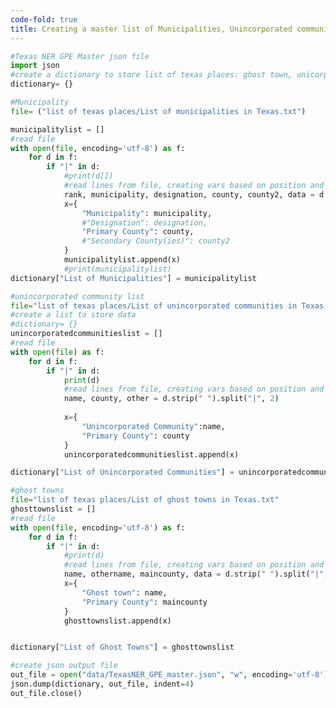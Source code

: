 ```yaml
---
code-fold: true
title: Creating a master list of Municipalities, Unincorporated communities, and Ghost towns in Texas
---
```



```python
#Texas NER GPE Master json file
import json 
#create a dictionary to store list of texas places: ghost town, unicorpated communities, and texas municaipalities
dictionary= {}

#Municipality
file= ("list of texas places/List of municipalities in Texas.txt")

municipalitylist = []
#read file
with open(file, encoding='utf-8') as f:
    for d in f:
        if "|" in d:
            #print(d[])
            #read lines from file, creating vars based on position and indicator of info needed
            rank, municipality, designation, county, county2, data = d.strip(" ").split("|", 5)
            x={
                "Municipality": municipality,
                #"Designation": designation,
                "Primary County": county,
                #"Secondary County(ies)": county2
            }
            municipalitylist.append(x)
            #print(municipalitylist)
dictionary["List of Municipalities"] = municipalitylist

#unincorporated community list
file="list of texas places/List of unincorporated communities in Texas.txt" 
#create a list to store data
#dictionary= {}
unincorporatedcommunitieslist = []
#read file
with open(file) as f:
    for d in f:
        if "|" in d:
            print(d)
            #read lines from file, creating vars based on position and indicator of info needed
            name, county, other = d.strip(" ").split("|", 2)
        
            x={
                "Unincorporated Community":name,
                "Primary County": county
            }
            unincorporatedcommunitieslist.append(x)

dictionary["List of Unincorporated Communities"] = unincorporatedcommunitieslist

#ghost towns
file="list of texas places/List of ghost towns in Texas.txt" 
ghosttownslist = []
#read file
with open(file, encoding='utf-8') as f:
    for d in f:
        if "|" in d:
            #print(d)
            #read lines from file, creating vars based on position and indicator of info needed (1)
            name, othername, maincounty, data = d.strip(" ").split("|", 3)
            x={
                "Ghost town": name,
                "Primary County": maincounty
            }
            ghosttownslist.append(x)


dictionary["List of Ghost Towns"] = ghosttownslist

#create json output file
out_file = open("data/TexasNER_GPE_master.json", "w", encoding='utf-8')
json.dump(dictionary, out_file, indent=4) 
out_file.close()
```

